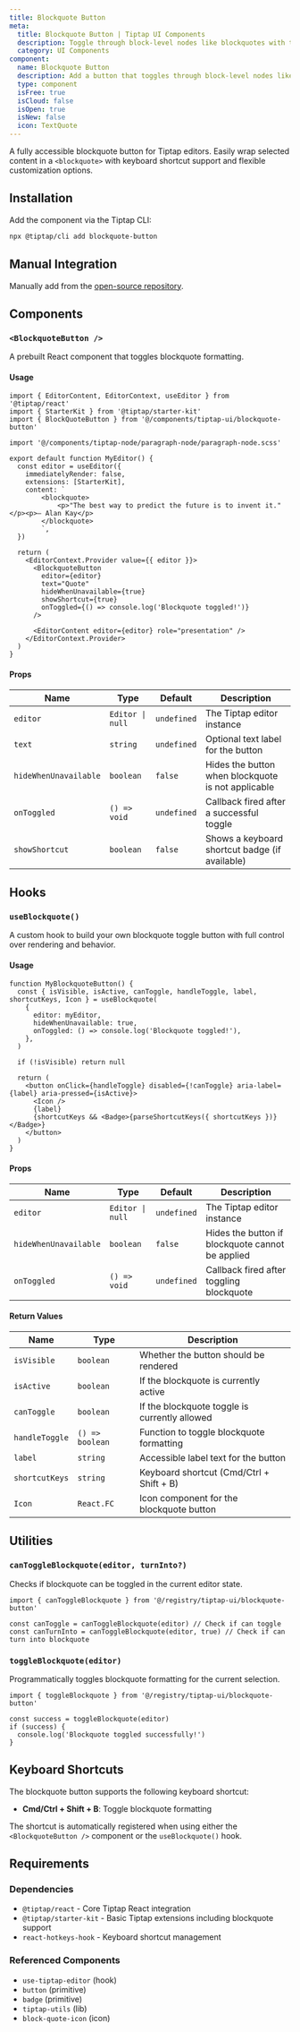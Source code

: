 ```yaml
---
title: Blockquote Button
meta:
  title: Blockquote Button | Tiptap UI Components
  description: Toggle through block-level nodes like blockquotes with the Blockquote Button. More in the docs.
  category: UI Components
component:
  name: Blockquote Button
  description: Add a button that toggles through block-level nodes like blockquotes.
  type: component
  isFree: true
  isCloud: false
  isOpen: true
  isNew: false
  icon: TextQuote
---
```



A fully accessible blockquote button for Tiptap editors. Easily wrap selected content in a `<blockquote>` with keyboard shortcut support and flexible customization options.

<CodeDemo isScrollable src="https://template.tiptap.dev/preview/tiptap-ui/blockquote-button" />

## Installation

Add the component via the Tiptap CLI:

```bash
npx @tiptap/cli add blockquote-button
```

## Manual Integration

Manually add from the [open-source repository](https://github.com/ueberdosis/tiptap-ui-components/tree/main/apps/web/src/components/tiptap-ui/blockquote-button).

## Components

### `<BlockquoteButton />`

A prebuilt React component that toggles blockquote formatting.

#### Usage

```tsx
import { EditorContent, EditorContext, useEditor } from '@tiptap/react'
import { StarterKit } from '@tiptap/starter-kit'
import { BlockQuoteButton } from '@/components/tiptap-ui/blockquote-button'

import '@/components/tiptap-node/paragraph-node/paragraph-node.scss'

export default function MyEditor() {
  const editor = useEditor({
    immediatelyRender: false,
    extensions: [StarterKit],
    content: `
        <blockquote>
            <p>"The best way to predict the future is to invent it."</p><p>— Alan Kay</p>
        </blockquote>
        `,
  })

  return (
    <EditorContext.Provider value={{ editor }}>
      <BlockquoteButton
        editor={editor}
        text="Quote"
        hideWhenUnavailable={true}
        showShortcut={true}
        onToggled={() => console.log('Blockquote toggled!')}
      />

      <EditorContent editor={editor} role="presentation" />
    </EditorContext.Provider>
  )
}
```

#### Props

| Name                  | Type             | Default     | Description                                        |
| --------------------- | ---------------- | ----------- | -------------------------------------------------- |
| `editor`              | `Editor \| null` | `undefined` | The Tiptap editor instance                         |
| `text`                | `string`         | `undefined` | Optional text label for the button                 |
| `hideWhenUnavailable` | `boolean`        | `false`     | Hides the button when blockquote is not applicable |
| `onToggled`           | `() => void`     | `undefined` | Callback fired after a successful toggle           |
| `showShortcut`        | `boolean`        | `false`     | Shows a keyboard shortcut badge (if available)     |

## Hooks

### `useBlockquote()`

A custom hook to build your own blockquote toggle button with full control over rendering and behavior.

#### Usage

```tsx
function MyBlockquoteButton() {
  const { isVisible, isActive, canToggle, handleToggle, label, shortcutKeys, Icon } = useBlockquote(
    {
      editor: myEditor,
      hideWhenUnavailable: true,
      onToggled: () => console.log('Blockquote toggled!'),
    },
  )

  if (!isVisible) return null

  return (
    <button onClick={handleToggle} disabled={!canToggle} aria-label={label} aria-pressed={isActive}>
      <Icon />
      {label}
      {shortcutKeys && <Badge>{parseShortcutKeys({ shortcutKeys })}</Badge>}
    </button>
  )
}
```

#### Props

| Name                  | Type             | Default     | Description                                      |
| --------------------- | ---------------- | ----------- | ------------------------------------------------ |
| `editor`              | `Editor \| null` | `undefined` | The Tiptap editor instance                       |
| `hideWhenUnavailable` | `boolean`        | `false`     | Hides the button if blockquote cannot be applied |
| `onToggled`           | `() => void`     | `undefined` | Callback fired after toggling blockquote         |

#### Return Values

| Name           | Type            | Description                                   |
| -------------- | --------------- | --------------------------------------------- |
| `isVisible`    | `boolean`       | Whether the button should be rendered         |
| `isActive`     | `boolean`       | If the blockquote is currently active         |
| `canToggle`    | `boolean`       | If the blockquote toggle is currently allowed |
| `handleToggle` | `() => boolean` | Function to toggle blockquote formatting      |
| `label`        | `string`        | Accessible label text for the button          |
| `shortcutKeys` | `string`        | Keyboard shortcut (Cmd/Ctrl + Shift + B)      |
| `Icon`         | `React.FC`      | Icon component for the blockquote button      |

## Utilities

### `canToggleBlockquote(editor, turnInto?)`

Checks if blockquote can be toggled in the current editor state.

```tsx
import { canToggleBlockquote } from '@/registry/tiptap-ui/blockquote-button'

const canToggle = canToggleBlockquote(editor) // Check if can toggle
const canTurnInto = canToggleBlockquote(editor, true) // Check if can turn into blockquote
```

### `toggleBlockquote(editor)`

Programmatically toggles blockquote formatting for the current selection.

```tsx
import { toggleBlockquote } from '@/registry/tiptap-ui/blockquote-button'

const success = toggleBlockquote(editor)
if (success) {
  console.log('Blockquote toggled successfully!')
}
```

## Keyboard Shortcuts

The blockquote button supports the following keyboard shortcut:

- **Cmd/Ctrl + Shift + B**: Toggle blockquote formatting

The shortcut is automatically registered when using either the `<BlockquoteButton />` component or the `useBlockquote()` hook.

## Requirements

### Dependencies

- `@tiptap/react` - Core Tiptap React integration
- `@tiptap/starter-kit` - Basic Tiptap extensions including blockquote support
- `react-hotkeys-hook` - Keyboard shortcut management

### Referenced Components

- `use-tiptap-editor` (hook)
- `button` (primitive)
- `badge` (primitive)
- `tiptap-utils` (lib)
- `block-quote-icon` (icon)